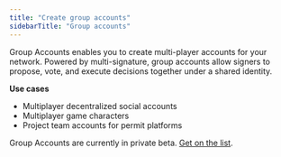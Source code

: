 ```yaml
---
title: "Create group accounts"
sidebarTitle: "Group accounts"
---
```


Group Accounts enables you to create multi-player accounts for your network. Powered by multi-signature, group accounts allow signers to propose, vote, and execute decisions together under a shared identity. 

**Use cases**

- Multiplayer decentralized social accounts
- Multiplayer game characters
- Project team accounts for permit platforms

Group Accounts are currently in private beta. [Get on the list](https://6vdcjqzyfj3.typeform.com/to/x3xer1Rs).
